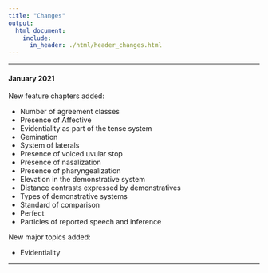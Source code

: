```yaml
---
title: "Changes"
output:
  html_document:
    include:
      in_header: ./html/header_changes.html
---
```


***
#### January 2021

New feature chapters added:

- Number of agreement classes
- Presence of Affective
- Evidentiality as part of the tense system
- Gemination
- System of laterals
- Presence of voiced uvular stop
- Presence of nasalization
- Presence of pharyngealization
- Elevation in the demonstrative system
- Distance contrasts expressed by demonstratives
- Types of demonstrative systems
- Standard of comparison
- Perfect
- Particles of reported speech and inference

New major topics added:

- Evidentiality

***